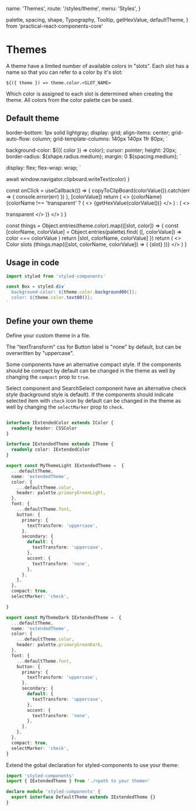   name: 'Themes',
  route: '/styles/theme',
  menu: 'Styles',
}

  palette,
  spacing,
  shape,
  Typography,
  Tooltip,
  getHexValue,
  defaultTheme,
} from 'practical-react-components-core'

# Themes

A theme have a limited number of available colors in "slots". Each slot has a
name so that you can refer to a color by it's slot:

`${({ theme }) => theme.color.<SLOT_NAME>`

Which color is assigned to each slot is determined when creating the theme.
All colors from the color palette can be used.

## Default theme

<Theme theme={defaultTheme} />

  border-bottom: 1px solid lightgray;
  display: grid;
  align-items: center;
  grid-auto-flow: column;
  grid-template-columns: 140px 140px 1fr 80px;
`

  background-color: ${({ color }) => color};
  cursor: pointer;
  height: 20px;
  border-radius: ${shape.radius.medium};
  margin: 0 ${spacing.medium};
`

  display: flex;
  flex-wrap: wrap;
`

  await window.navigator.clipboard.writeText(color)
}

  const onClick = useCallback(() => {
    copyToClipBoard(colorValue()).catch(err => {
      console.error(err)
    })
  }, [colorValue])
  return (
    <>
      <Typography variant="default-text">{colorName}</Typography>
      {colorName !== 'transparent' ? (
        <>
          <Tooltip text="Click to copy rgba-value">
            <ColorBox color={colorValue()} onClick={onClick} />
          </Tooltip>
          <Typography variant="explanatory-text">
            {getHexValue(colorValue())}
          </Typography>
        </>
      ) : (
        <>
          <div />
          <Typography variant="explanatory-text">transparent</Typography>
        </>
      )}
    </>
  )
}

  const things = Object.entries(theme.color).map(([slot, color]) => {
    const [colorName, colorValue] = Object.entries(palette).find(
      ([, colorValue]) => color === colorValue
    )
    return [slot, colorName, colorValue]
  })
  return (
    <>
      <Typography variant="group-title">Color slots</Typography>
      {things.map(([slot, colorName, colorValue]) => (
        <ThemeRow key={slot}>
          <Typography>{slot}</Typography>
          <PaletteColor colorName={colorName} colorValue={colorValue} />
        </ThemeRow>
      ))}
    </>
  )
}

## Usage in code

```typescript
import styled from 'styled-components'

const Box = styled.div`
  background-color: ${theme.color.background00()};
  color: ${theme.color.text00()};
`
```

## Define your own theme

Define your custom theme in a file.

The "textTransform" css for Button label is "none" by default, but can be
overwritten by "uppercase".

Some components have an alternative compact style. If the components should be
compact by default can be changed in the theme as well by changing the `compact`
prop to `true`.

Select component and SearchSelect component have an alternative check style (background style is default).
If the components should indicate selected item with `check` icon by default
can be changed in the theme as well by changing the `selectMarker` prop to `check`.

```typescript

interface IExtendedColor extends IColor {
  readonly header: CSSColor
}

interface IExtendedTheme extends ITheme {
  readonly color: IExtendedColor
}

export const MyThemeLight IExtendedTheme =  {
  ...defaultTheme,
  name: 'extendedTheme',
  color: {
    ...defaultTheme.color,
    header: palette.primaryGreenLight,
  },
  font: {
    ...defaultTheme.font,
    button: {
      primary: {
        textTransform: 'uppercase',
      },
      secondary: {
        default: {
          textTransform: 'uppercase',
        },
        accent: {
          textTransform: 'none',
        },
      },
    },
  },
  compact: true,
  selectMarker: 'check',

}

export const MyThemeDark IExtendedTheme =  {
  ...defaultTheme,
  name: 'extendedTheme',
  color: {
    ...defaultTheme.color,
    header: palette.primaryGreenDark,
  },
  font: {
    ...defaultTheme.font,
    button: {
      primary: {
        textTransform: 'uppercase',
      },
      secondary: {
        default: {
          textTransform: 'uppercase',
        },
        accent: {
          textTransform: 'none',
        },
      },
    },
  },
  compact: true,
  selectMarker: 'check',
}
```

Extend the gobal declaration for styled-components to use your theme:

```typescript
import 'styled-components'
import { IExtendedTheme } from './<path to your theme>'

declare module 'styled-components' {
  export interface DefaultTheme extends IExtendedTheme {}
}
```
